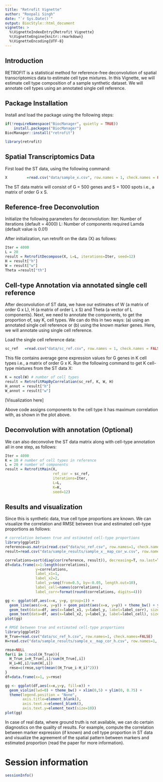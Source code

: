 ```yaml
---
title: "Retrofit Vignette"
author: "Roopali Singh"
date: "`r Sys.Date()`"
output: BiocStyle::html_document
vignette: >
  %\VignetteIndexEntry{Retrofit Vignette}
  %\VignetteEngine{knitr::rmarkdown}
  %\VignetteEncoding{UTF-8}
---
```


## Introduction

RETROFIT is a statistical method for reference-free deconvolution of spatial transcriptomics data to estimate cell type mixtures. In this Vignette, we will estimate cell type composition of a sample synthetic dataset. We will annotate cell types using an annotated single cell reference.

## Package Installation

Install and load the package using the following steps:
<!-- adam: this is not usable before submitting to and accepted by Bioconductor -->
```r
if(!requireNamespace("BiocManager", quietly = TRUE))
    install.packages("BiocManager")
BiocManager::install("retrofit")
```

```r
library(retrofit)
```

## Spatial Transcriptomics Data

First load the ST data, using the following command:

```r
X         =read.csv("data/sample_x.csv", row.names = 1, check.names = FALSE)
```
The ST data matrix will consist of G = 500 genes and S = 1000 spots i.e., a matrix of order G x S.

## Reference-free Deconvolution

Initialize the following parameters for deconvolution:
Iter: Number of iterations (default = 4000)
L: Number of components required
Lamda (default value is 0.01)

After initialization, run retrofit on the data (X) as follows:

```r
Iter = 4000
L = 20
result = RetrofitDecompose(X, L=L, iterations=Iter, seed=12)
H = result["h"]
W = result["w"]
Theta =result["th"]
```

## Cell-type Annotation via annotated single cell reference

After deconvolution of ST data, we have our estimates of W (a matrix of order G x L), H (a matrix of order L x S) and Theta (a vector of L components). 
Next, we need to annotate the components, to get the proportion of, say K, cell types. We can do this in two ways: (a) using an annotated single cell reference or (b) using the known marker genes. Here, we will annotate using single cell reference.

Load the single cell reference data:

```r
sc_ref   =read.csv("data/sc_ref.csv", row.names = 1, check.names = FALSE)
```
This file contains average gene expression values for G genes in K cell types i.e., a matrix of order G x K. Run the following command to get K cell-type mixtures from the ST data X:

```r
K = ncol(W) # number of cell types
result = RetrofitMapByCorrelation(sc_ref, K, W, H)
H_annot = result["h"]
W_annot = result["w"]
```
[Visualization here] 

Above code assigns components to the cell type it has maximum correlation with, as shown in the plot above.


## Deconvolution with annotation (Optional)

We can also deconvolve the ST data matrix along with cell-type annotation all in one step, as follows:

```r
Iter = 4000
K = 10 # number of cell types in reference
L = 20 # number of components
result = RetrofitMain(X, 
                      ref_cor = sc_ref,
                      iterations=Iter, 
                      L=L, 
                      K=K,
                      seed=12)
```

## Results and visualization

Since this is synthetic data, true cell type proportions are known. We can visualize the correlation and RMSE between true and estimated cell-type proportions as follows:

<!-- Adam: need the code to create RMSE and correlation plot for proportions i.e., cor(H, H_hat) and RMSE(H, H_hat) -->

```r
# correlation between true and estimated cell-type proportions
library(ggplot2)
reference=as.matrix(read.csv("data/sc_ref.csv", row.names=1, check.names=FALSE))
result=read.csv("data/sample_results/sample_x__map_cor_w.csv", row.names=1, check.names=FALSE)

correlations=sort(diag(cor(reference, result)), decreasing=T, na.last=T)
df=data.frame(x=1:length(correlations), 
              y=correlations, 
              label_x1=1, 
              label_x2=2, 
              label_y=seq(from=0.5, by=-0.05, length.out=10),
              label_cell=names(correlations),
              label_corr=format(round(correlations, digits=4)))

gg <- ggplot(df,aes(x=x, y=y, group=1)) + 
  geom_line(aes(x=x, y=y)) + geom_point(aes(x=x, y=y)) + theme_bw() + ylim(0, 1.05) +
  geom_text(data=df, aes(x=label_x1, y=label_y, label=label_corr), size=4, hjust=0) +
  geom_text(data=df, aes(x=label_x2, y=label_y, label=label_cell), size=4, hjust=0)
plot(gg)
```

```r
# RMSE between true and estimated cell-type proportions
library(ggplot2)
H_True=read.csv("data/sc_ref_h.csv", row.names=1, check.names=FALSE)
H=read.csv("data/sample_results/sample_x__map_cor_h.csv", row.names=1, check.names=FALSE)

rmse=NULL
for(i in 1:ncol(H_True)){
  H_True_i=H_True[,i]/sum(H_True[,i])
  H_i=H[,i]/sum(H[,i])
  rmse=c(rmse,sqrt(mean((H_True_i-H_i)^2)))
}
df=data.frame(x=1, y=rmse)

gg <- ggplot(df,aes(x=x,y=y, fill=x)) + 
  geom_violin(lwd=0) + theme_bw() + xlim(0,5) + ylim(0, 0.75) +
  theme(legend.position = "None",
        axis.title=element_blank(),
        axis.text.x=element_blank(),
        axis.text.y=element_text(size=10))
plot(gg)
```

In case of real data, where ground truth is not available, we can do certain diagnostics on the quality of results. For example, compute the correlation between marker expression (if known) and cell type proportion in ST data and visualize the agreement of the spatial pattern between markers and estimated proportion (read the paper for more information).

# Session information

```r
sessionInfo()
```



